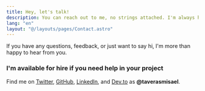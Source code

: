 ```yaml
---
title: Hey, let's talk!
description: You can reach out to me, no strings attached. I'm always happy to help.
lang: "en"
layout: "@/layouts/pages/Contact.astro"
---
```



If you have any questions, feedback, or just want to say hi, I'm more than happy to hear from you.

### I'm **available for hire** if you need help in your project

Find me on [Twitter](https://twitter.com/taverasmisael), [GitHub](https://github.com/taverasmisael), [LinkedIn](https://www.linkedin.com/in/taverasmisael/), and [Dev.to](https://dev.to/taverasmisael) as **@taverasmisael**.
